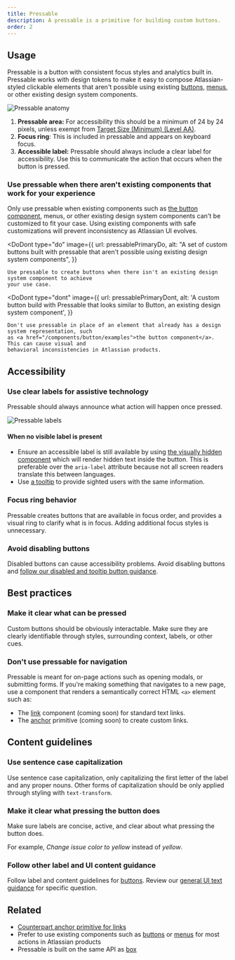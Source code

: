```yaml
---
title: Pressable
description: A pressable is a primitive for building custom buttons.
order: 2
---
```



## Usage

Pressable is a button with consistent focus styles and analytics built in. Pressable works with
design tokens to make it easy to compose Atlassian-styled clickable elements that aren't possible
using existing [buttons](/components/button/examples), [menus](/components/menu/examples), or other
existing design system components.

![Pressable anatomy](./images/pressable-anatomy.png)

1. **Pressable area:** For accessibility this should be a minimum of 24 by 24 pixels, unless exempt
   from
   [Target Size (Minimum) (Level AA)](https://www.w3.org/WAI/WCAG22/Understanding/target-size-minimum.html).
2. **Focus ring**: This is included in pressable and appears on keyboard focus.
3. **Accessible label:** Pressable should always include a clear label for accessibility. Use this
   to communicate the action that occurs when the button is pressed.

### Use pressable when there aren't existing components that work for your experience

Only use pressable when existing components such as
[the button component](/components/button/examples), menus, or other existing design system
components can't be customized to fit your case. Using existing components with safe customizations
will prevent inconsistency as Atlassian UI evolves.

<DoDont
	type="do"
	image={{
		url: pressablePrimaryDo,
		alt: "A set of custom buttons built with pressable that aren't possible using existing design system components",
	}}
>
	Use pressable to create buttons when there isn't an existing design system component to achieve
	your use case.
</DoDont>

<DoDont
	type="dont"
	image={{
		url: pressablePrimaryDont,
		alt: 'A custom button build with Pressable that looks similar to Button, an existing design system component',
	}}
>
	Don't use pressable in place of an element that already has a design system representation, such
	as <a href="/components/button/examples">the button component</a>. This can cause visual and
	behavioral inconsistencies in Atlassian products.
</DoDont>

## Accessibility

### Use clear labels for assistive technology

Pressable should always announce what action will happen once pressed.

![Pressable labels](./images/pressable-labels.png)

#### When no visible label is present

- Ensure an accessible label is still available by using
  [the visually hidden component](/components/visually-hidden/examples) which will render hidden
  text inside the button. This is preferable over the `aria-label` attribute because not all screen
  readers translate this between languages.
- Use [a tooltip](/components/tooltip/examples) to provide sighted users with the same information.

### Focus ring behavior

Pressable creates buttons that are available in focus order, and provides a visual ring to clarify
what is in focus. Adding additional focus styles is unnecessary.

### Avoid disabling buttons

Disabled buttons can cause accessibility problems. Avoid disabling buttons and
[follow our disabled and tooltip button guidance](/components/button/usage#avoid-disabling-buttons).

## Best practices

### Make it clear what can be pressed

Custom buttons should be obviously interactable. Make sure they are clearly identifiable through
styles, surrounding context, labels, or other cues.

### Don't use pressable for navigation

Pressable is meant for on-page actions such as opening modals, or submitting forms. If you're making
something that navigates to a new page, use a component that renders a semantically correct HTML
`<a>` element such as:

- The [link](/components/primitives/link/examples) component (coming soon) for standard text links.
- The [anchor](/components/primitives/anchor/examples) primitive (coming soon) to create custom
  links.

## Content guidelines

### Use sentence case capitalization

Use sentence case capitalization, only capitalizing the first letter of the label and any proper
nouns. Other forms of capitalization should be only applied through styling with `text-transform`.

### Make it clear what pressing the button does

Make sure labels are concise, active, and clear about what pressing the button does.

For example, _Change issue color to yellow_ instead of _yellow_.

### Follow other label and UI content guidance

Follow label and content guidelines for [buttons](/components/button/usage#content-guidelines).
Review our [general UI text guidance](/foundations/accessibility/#meaningful-text) for specific
question.

## Related

- [Counterpart anchor primitive for links](/components/primitives/button/usage)
- Prefer to use existing components such as [buttons](/components/button/examples) or
  [menus](/components/menu/examples) for most actions in Atlassian products
- Pressable is built on the same API as [box](/components/primitives/box/usage)
